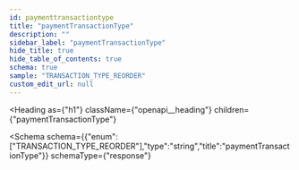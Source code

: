 ```yaml
---
id: paymenttransactiontype
title: "paymentTransactionType"
description: ""
sidebar_label: "paymentTransactionType"
hide_title: true
hide_table_of_contents: true
schema: true
sample: "TRANSACTION_TYPE_REORDER"
custom_edit_url: null
---
```



<Heading
  as={"h1"}
  className={"openapi__heading"}
  children={"paymentTransactionType"}
>
</Heading>





<Schema
  schema={{"enum":["TRANSACTION_TYPE_REORDER"],"type":"string","title":"paymentTransactionType"}}
  schemaType={"response"}
>
  
</Schema>
            